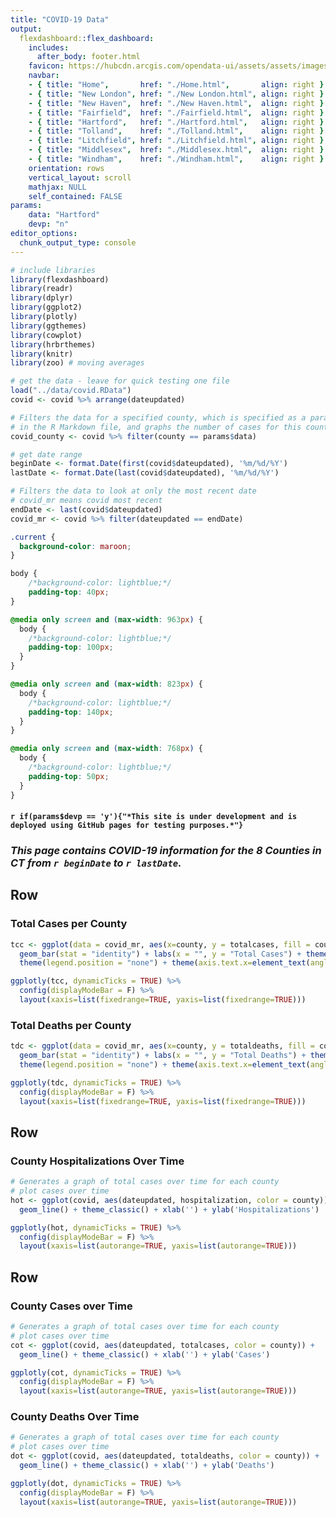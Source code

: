 ```yaml
---
title: "COVID-19 Data"
output:
  flexdashboard::flex_dashboard:
    includes:
      after_body: footer.html
    favicon: https://hubcdn.arcgis.com/opendata-ui/assets/assets/images/favicon-45a5f6cdc7f23c52b20204d54a7d9ca2.ico
    navbar:
    - { title: "Home",       href: "./Home.html",       align: right }
    - { title: "New London", href: "./New London.html", align: right }
    - { title: "New Haven",  href: "./New Haven.html",  align: right }
    - { title: "Fairfield",  href: "./Fairfield.html",  align: right }
    - { title: "Hartford",   href: "./Hartford.html",   align: right }
    - { title: "Tolland",    href: "./Tolland.html",    align: right }
    - { title: "Litchfield", href: "./Litchfield.html", align: right }
    - { title: "Middlesex",  href: "./Middlesex.html",  align: right }
    - { title: "Windham",    href: "./Windham.html",    align: right }
    orientation: rows
    vertical_layout: scroll
    mathjax: NULL
    self_contained: FALSE
params:
    data: "Hartford"
    devp: "n"
editor_options: 
  chunk_output_type: console
---
```

```r

# include libraries
library(flexdashboard)
library(readr)
library(dplyr)
library(ggplot2)
library(plotly)
library(ggthemes)
library(cowplot)
library(hrbrthemes)
library(knitr)
library(zoo) # moving averages

# get the data - leave for quick testing one file
load("../data/covid.RData")
covid <- covid %>% arrange(dateupdated)

# Filters the data for a specified county, which is specified as a parameter
# in the R Markdown file, and graphs the number of cases for this county ovr time.
covid_county <- covid %>% filter(county == params$data)

# get date range
beginDate <- format.Date(first(covid$dateupdated), '%m/%d/%Y')
lastDate <- format.Date(last(covid$dateupdated), '%m/%d/%Y')

# Filters the data to look at only the most recent date 
# covid_mr means covid most recent
endDate <- last(covid$dateupdated)
covid_mr <- covid %>% filter(dateupdated == endDate) 
```

<!--CUSTOM STYLES-->
```css
.current {
  background-color: maroon;
}

body {
    /*background-color: lightblue;*/
    padding-top: 40px;
}

@media only screen and (max-width: 963px) {
  body {
    /*background-color: lightblue;*/
    padding-top: 100px;
  }
}

@media only screen and (max-width: 823px) {
  body {
    /*background-color: lightblue;*/
    padding-top: 140px;
  }
}

@media only screen and (max-width: 768px) {
  body {
    /*background-color: lightblue;*/
    padding-top: 50px;
  }
}
```

<!--CUSTOM JS-->
<script>
// wait for the page to load to do this, can't select elements that aren't loaded yet.

window.onload = function () {

  // console.log("We are executing on load");
  
  var list = document.querySelectorAll(".navbar-right > li > a");
  
  for (i=0; i<list.length; i++)
  {
    var x = list[i];
    //console.log(x.innerHTML);
    if (x.innerHTML == "Home")
    {
      x.classList.add("current"); // assign the current class to the current tab
    }
  }
}
</script>

<!--CUSTOM HTML-->
<div align="center">
#### `r if(params$devp == 'y'){"*This site is under development and is deployed using GitHub pages for testing purposes.*"}`
</div>

<div align="center">
### *This page contains COVID-19 information for the 8 Counties in CT from `r beginDate ` to `r lastDate`.*
</div>

Row {data-height=700px}
----------------------------------------------------------------------

### **Total Cases per County**

```r
tcc <- ggplot(data = covid_mr, aes(x=county, y = totalcases, fill = county)) +
  geom_bar(stat = "identity") + labs(x = "", y = "Total Cases") + theme_classic() +
  theme(legend.position = "none") + theme(axis.text.x=element_text(angle = 45, hjust = 0.9, size = 11))

ggplotly(tcc, dynamicTicks = TRUE) %>% 
  config(displayModeBar = F) %>% 
  layout(xaxis=list(fixedrange=TRUE, yaxis=list(fixedrange=TRUE)))
```

### **Total Deaths per County**

```r
tdc <- ggplot(data = covid_mr, aes(x=county, y = totaldeaths, fill = county)) +
  geom_bar(stat = "identity") + labs(x = "", y = "Total Deaths") + theme_classic() +
  theme(legend.position = "none") + theme(axis.text.x=element_text(angle = 45, hjust = 0.9, size = 11))

ggplotly(tdc, dynamicTicks = TRUE) %>% 
  config(displayModeBar = F) %>% 
  layout(xaxis=list(fixedrange=TRUE, yaxis=list(fixedrange=TRUE)))
```

Row {data-height=800px}
----------------------------------------------------------------------

### **County Hospitalizations Over Time**

```r
# Generates a graph of total cases over time for each county 
# plot cases over time
hot <- ggplot(covid, aes(dateupdated, hospitalization, color = county)) +
  geom_line() + theme_classic() + xlab('') + ylab('Hospitalizations')

ggplotly(hot, dynamicTicks = TRUE) %>%
  config(displayModeBar = F) %>%
  layout(xaxis=list(autorange=TRUE, yaxis=list(autorange=TRUE)))
```

Row {data-height=600px}
----------------------------------------------------------------------

### **County Cases over Time**

```r
# Generates a graph of total cases over time for each county 
# plot cases over time
cot <- ggplot(covid, aes(dateupdated, totalcases, color = county)) +
  geom_line() + theme_classic() + xlab('') + ylab('Cases')

ggplotly(cot, dynamicTicks = TRUE) %>% 
  config(displayModeBar = F) %>%
  layout(xaxis=list(autorange=TRUE, yaxis=list(autorange=TRUE)))
```
  
### **County Deaths Over Time**

```r
# Generates a graph of total cases over time for each county 
# plot cases over time
dot <- ggplot(covid, aes(dateupdated, totaldeaths, color = county)) +
  geom_line() + theme_classic() + xlab('') + ylab('Deaths')

ggplotly(dot, dynamicTicks = TRUE) %>% 
  config(displayModeBar = F) %>% 
  layout(xaxis=list(autorange=TRUE, yaxis=list(autorange=TRUE)))
```
